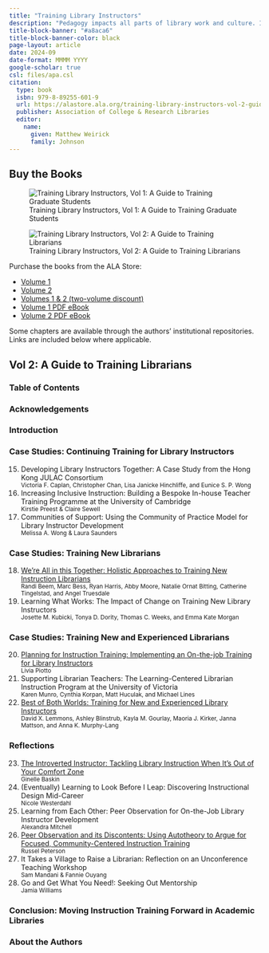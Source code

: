```yaml
---
title: "Training Library Instructors"
description: "Pedagogy impacts all parts of library work and culture. It changes the way we interact with learners regardless of setting and however we name or define the teaching moment, from research help to outreach to leading meetings. Pedagogy is a praxis of relation, and studying it can improve all aspects of our work and organizations.</br></br>In two volumes, <i>Training Library Instructors</i> collects examples of how we train our colleagues to teach, whether they’re student workers, non-librarian staff, new or experienced librarians, or something else entirely. In Volume 2, <i>A Guide to Training Librarians</i>, librarians share their knowledge about teaching, learning, and pedagogy through a variety of replicable activities: formal and informal workshops, courses, communities of practice, peer observation, and more. Programs include mock instruction, nano-teaching, and other feedback and homework mechanisms; happen at the individual, institutional, or consortial level; and can involve collaborations across library or university departments.</br></br>So many librarians value lifelong learning and the opportunity to learn from each other. <i>A Guide to Training Librarians</i> provides a starting point for readers considering their own teach-the-teacher programs and various approaches to learning together, exploring library instruction for the first time, or expanding existing knowledge through continued education."
title-block-banner: "#a8aca6"
title-block-banner-color: black
page-layout: article
date: 2024-09
date-format: MMMM YYYY
google-scholar: true
csl: files/apa.csl
citation:
  type: book
  isbn: 979-8-89255-601-9
  url: https://alastore.ala.org/training-library-instructors-vol-2-guide-training-librarians
  publisher: Association of College & Research Libraries
  editor:
    name: 
      given: Matthew Weirick
      family: Johnson
---
```


## Buy the Books

::: {layout-ncol="3"}
<div>

![Training Library Instructors, Vol 1: A Guide to Training Graduate Students](files/Vol1_cover.jpg){fig-alt=""}

</div>

<div>

![Training Library Instructors, Vol 2: A Guide to Training Librarians](files/Vol2_cover.jpg){fig-alt=""}

</div>

<div>

Purchase the books from the ALA Store:

-   [Volume 1](https://alastore.ala.org/training-library-instructors-vol-1-guide-training-graduate-students)
-   [Volume 2](https://alastore.ala.org/training-library-instructors-vol-2-guide-training-librarians)
-   [Volumes 1 & 2 (two-volume discount)](https://alastore.ala.org/training-library-instructors-guide-training-graduate-students-and-librarians-2-volume-set)
-   [Volume 1 PDF eBook](https://alastore.ala.org/training-library-instructors-vol-1-guide-training-graduate-students-eeditions-pdf-e-book)
-   [Volume 2 PDF eBook](https://alastore.ala.org/training-library-instructors-vol-2-guide-training-librarians-eeditions-pdf-e-book)

Some chapters are available through the authors' institutional repositories. Links are included below where applicable.

</div>
:::

## Vol 2: A Guide to Training Librarians

### Table of Contents

### Acknowledgements

### Introduction

### Case Studies: Continuing Training for Library Instructors

15. Developing Library Instructors Together: A Case Study from the Hong Kong JULAC Consortium<br/><small class="text-muted" style="display:block;">Victoria F. Caplan, Christopher Chan, Lisa Janicke Hinchliffe, and Eunice S. P. Wong</small>
16. Increasing Inclusive Instruction: Building a Bespoke In-house Teacher Training Programme at the University of Cambridge<br/><small class="text-muted" style="display:block;">Kirstie Preest & Claire Sewell</small>
17. Communities of Support: Using the Community of Practice Model for Library Instructor Development<br/><small class="text-muted" style="display:block;">Melissa A. Wong & Laura Saunders</small>

### Case Studies: Training New Librarians

18. [We're All in this Together: Holistic Approaches to Training New Instruction Librarians](http://hdl.handle.net/20.500.13093/work:1542)<br/><small class="text-muted" style="display:block;">Randi Beem, Marc Bess, Ryan Harris, Abby Moore, Natalie Ornat Bitting, Catherine Tingelstad, and Angel Truesdale</small>
19. Learning What Works: The Impact of Change on Training New Library Instructors<br/><small class="text-muted" style="display:block;">Josette M. Kubicki, Tonya D. Dority, Thomas C. Weeks, and Emma Kate Morgan</small>

### Case Studies: Training New and Experienced Librarians

20. [Planning for Instruction Training: Implementing an On-the-job Training for Library Instructors](https://hdl.handle.net/20.500.14490/398)<br/><small class="text-muted" style="display:block;">Livia Piotto</small>
21. Supporting Librarian Teachers: The Learning-Centered Librarian Instruction Program at the University of Victoria<br/><small class="text-muted" style="display:block;">Karen Munro, Cynthia Korpan, Matt Huculak, and Michael Lines</small>
22. [Best of Both Worlds: Training for New and Experienced Library Instructors](https://doi.org/10.13021/MARS/2107)<br/><small class="text-muted" style="display:block;">David X. Lemmons, Ashley Blinstrub, Kayla M. Gourlay, Maoria J. Kirker, Janna Mattson, and Anna K. Murphy-Lang</small>

### Reflections

23. [The Introverted Instructor: Tackling Library Instruction When It's Out of Your Comfort Zone](https://jewlscholar.mtsu.edu/handle/mtsu/7364)<br/><small class="text-muted" style="display:block;">Ginelle Baskin</small>
24. (Eventually) Learning to Look Before I Leap: Discovering Instructional Design Mid-Career<br/><small class="text-muted" style="display:block;">Nicole Westerdahl</small>
25. Learning from Each Other: Peer Observation for On-the-Job Library Instructor Development<br/><small class="text-muted" style="display:block;">Alexandra Mitchell</small>
26. [Peer Observation and its Discontents: Using Autotheory to Argue for Focused, Community-Centered Instruction Training](https://open.library.emory.edu/publications/emory:wbf26/)<br/><small class="text-muted" style="display:block;">Russel Peterson</small>
27. It Takes a Village to Raise a Librarian: Reflection on an Unconference Teaching Workshop<br/><small class="text-muted" style="display:block;">Sam Mandani & Fannie Ouyang</small>
28. Go and Get What You Need!: Seeking Out Mentorship<br/><small class="text-muted" style="display:block;">Jamia Williams</small>

### Conclusion: Moving Instruction Training Forward in Academic Libraries

### About the Authors
